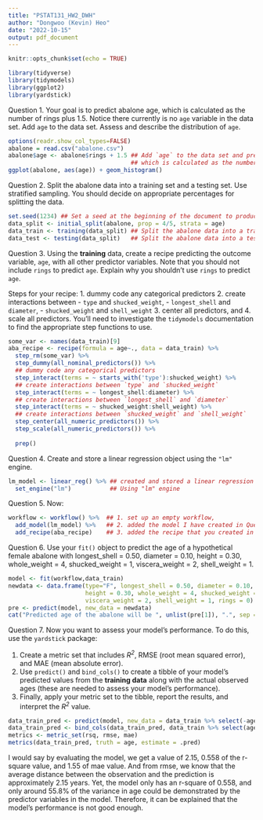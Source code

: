 ---
title: "PSTAT131_HW2_DWH"
author: "Dongwoo (Kevin) Heo"
date: "2022-10-15"
output: pdf_document
---

```{r setup, include=FALSE}
knitr::opts_chunk$set(echo = TRUE)
```

```{r, include=FALSE}
library(tidyverse)
library(tidymodels)
library(ggplot2)
library(yardstick)
```
Question 1. Your goal is to predict abalone age, which is calculated as the number of rings plus 1.5. Notice there currently is no `age` variable in the data set. Add `age` to the data set.
Assess and describe the distribution of `age`.

```{r, fig.width=15, message=FALSE}

options(readr.show_col_types=FALSE)
abalone = read.csv("abalone.csv")
abalone$age <- abalone$rings + 1.5 ## Add `age` to the data set and predict abalone age 
                                   ## which is calculated as the number of rings plus 1.5
ggplot(abalone, aes(age)) + geom_histogram()
```

Question 2. Split the abalone data into a training set and a testing set. Use stratified sampling. You should decide on appropriate percentages for splitting the data.

```{r}
set.seed(1234) ## Set a seed at the beginning of the document to produce your results
data_split <- initial_split(abalone, prop = 4/5, strata = age)
data_train <- training(data_split) ## Split the abalone data into a training set
data_test <- testing(data_split)   ## Split the abalone data into a testing set
```

Question 3. Using the **training** data, create a recipe predicting the outcome variable, `age`, with all other predictor variables. Note that you should not include `rings` to predict `age`. Explain why you shouldn't use `rings` to predict `age`.

Steps for your recipe:
1.  dummy code any categorical predictors
2.  create interactions between
    -   `type` and `shucked_weight`,
    -   `longest_shell` and `diameter`,
    -   `shucked_weight` and `shell_weight`
3.  center all predictors, and
4.  scale all predictors.
You'll need to investigate the `tidymodels` documentation to find the appropriate step functions to use.

```{r, message=FALSE}
some_var <- names(data_train)[9]
aba_recipe <- recipe(formula = age~., data = data_train) %>%
  step_rm(some_var) %>%
  step_dummy(all_nominal_predictors()) %>%                        
  ## dummy code any categorical predictors
  step_interact(terms = ~ starts_with('type'):shucked_weight) %>% 
  ## create interactions between `type` and `shucked_weight`
  step_interact(terms = ~ longest_shell:diameter) %>%             
  ## create interactions between `longest_shell` and `diameter`
  step_interact(terms = ~ shucked_weight:shell_weight) %>%        
  ## create interactions between `shucked_weight` and `shell_weight`
  step_center(all_numeric_predictors()) %>%
  step_scale(all_numeric_predictors()) %>%
  
  prep()
```

Question 4. Create and store a linear regression object using the `"lm"` engine.
```{r}
lm_model <- linear_reg() %>% ## created and stored a linear regression object
  set_engine("lm")           ## Using "lm" engine
```

Question 5. Now:
```{r}
workflow <- workflow() %>%  ## 1. set up an empty workflow,
  add_model(lm_model) %>%   ## 2. added the model I have created in Question 4
  add_recipe(aba_recipe)    ## 3. added the recipe that you created in Question 3.
```

Question 6.  Use your `fit()` object to predict the age of a hypothetical female abalone with longest_shell = 0.50, diameter = 0.10, height = 0.30, whole_weight = 4, shucked_weight = 1, viscera_weight = 2, shell_weight = 1.
```{r}
model <- fit(workflow,data_train)
newdata <- data.frame(type="F", longest_shell = 0.50, diameter = 0.10, 
                      height = 0.30, whole_weight = 4, shucked_weight = 1, 
                      viscera_weight = 2, shell_weight = 1, rings = 0)
pre <- predict(model, new_data = newdata)
cat("Predicted age of the abalone will be ", unlist(pre[1]), ".", sep = "")
```

Question 7. Now you want to assess your model's performance. To do this, use the `yardstick` package:

1.  Create a metric set that includes *R^2^*, RMSE (root mean squared error), and MAE (mean absolute error).
2.  Use `predict()` and `bind_cols()` to create a tibble of your model's predicted values from the **training data** along with the actual observed ages (these are needed to assess your model's performance).
3.  Finally, apply your metric set to the tibble, report the results, and interpret the *R^2^* value.

```{r}
data_train_pred <- predict(model, new_data = data_train %>% select(-age))
data_train_pred <- bind_cols(data_train_pred, data_train %>% select(age))
metrics <- metric_set(rsq, rmse, mae)
metrics(data_train_pred, truth = age, estimate = .pred)
```
I would say by evaluating the model, we get a value of 2.15, 0.558 of the r-square value, and 1.55 of mae value. And from rmse, we know that the average distance between the observation and the prediction is approximately 2.15 years. Yet, the model only has an r-square of 0.558, and only around 55.8% of the variance in age could be demonstrated by the predictor variables in the model. Therefore, it can be explained that the model's performance is not good enough.

